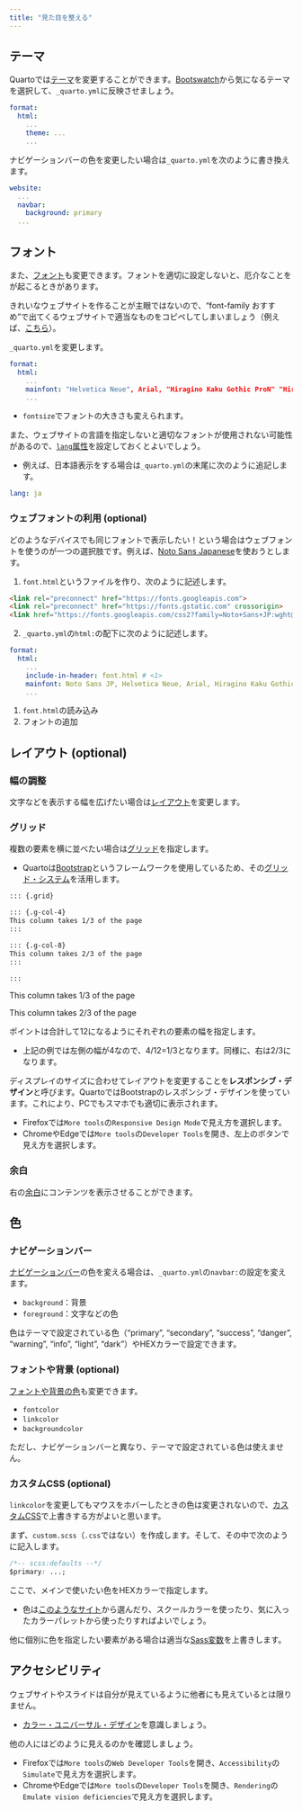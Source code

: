 ```yaml
---
title: "見た目を整える"
---
```


## テーマ

Quartoでは[テーマ](https://quarto.org/docs/output-formats/html-themes.html)を変更することができます。[Bootswatch](https://bootswatch.com/)から気になるテーマを選択して、`_quarto.yml`に反映させましょう。

```yaml
format:
  html:
    ...
    theme: ...
    ...
```

ナビゲーションバーの色を変更したい場合は`_quarto.yml`を次のように書き換えます。

```yaml
website:
  ...
  navbar:
    background: primary
  ...
```

## フォント

また、[フォント](https://quarto.org/docs/output-formats/html-basics.html#table-of-contents)も変更できます。フォントを適切に設定しないと、厄介なことをが起こるときがあります。

きれいなウェブサイトを作ることが主眼ではないので、"font-family おすすめ"で出てくるウェブサイトで適当なものをコピペしてしまいましょう（例えば、[こちら](https://ics.media/entry/200317/)）。

`_quarto.yml`を変更します。

```yaml
format:
  html:
    ...
    mainfont: "Helvetica Neue", Arial, "Hiragino Kaku Gothic ProN" "Hiragino Sans", "BIZ UDPGothic", Meiryo, sans-serif
    ...
```

- `fontsize`でフォントの大きさも変えられます。

また、ウェブサイトの言語を指定しないと適切なフォントが使用されない可能性があるので、[`lang`属性](https://quarto.org/docs/authoring/language.html)を設定しておくとよいでしょう。

- 例えば、日本語表示をする場合は`_quarto.yml`の末尾に次のように追記します。

```yaml
lang: ja
```

### ウェブフォントの利用 (optional)

どのようなデバイスでも同じフォントで表示したい！という場合はウェブフォントを使うのが一つの選択肢です。例えば、[Noto Sans Japanese](https://fonts.google.com/noto/specimen/Noto+Sans+JP)を使おうとします。

1. `font.html`というファイルを作り、次のように記述します。

```html
<link rel="preconnect" href="https://fonts.googleapis.com">
<link rel="preconnect" href="https://fonts.gstatic.com" crossorigin>
<link href="https://fonts.googleapis.com/css2?family=Noto+Sans+JP:wght@400&display=swap" rel="stylesheet">
```

2. `_quarto.yml`の`html:`の配下に次のように記述します。

```yaml
format:
  html:
    ...
    include-in-header: font.html # <1>
    mainfont: Noto Sans JP, Helvetica Neue, Arial, Hiragino Kaku Gothic ProN, Hiragino Sans, BIZ UDPGothic, Meiryo, sans-serif # <2>
    ...
```

1. `font.html`の読み込み
2. フォントの追加

## レイアウト (optional)

### 幅の調整

文字などを表示する幅を広げたい場合は[レイアウト](https://quarto.org/docs/authoring/article-layout.html)を変更します。

### グリッド

複数の要素を横に並べたい場合は[グリッド](https://quarto.org/docs/output-formats/page-layout.html#css-grid)を指定します。

- Quartoは[Bootstrap](https://getbootstrap.jp/)というフレームワークを使用しているため、その[グリッド・システム](https://getbootstrap.jp/docs/5.0/layout/grid/)を活用します。

```md
::: {.grid}

::: {.g-col-4}
This column takes 1/3 of the page
:::

::: {.g-col-8}
This column takes 2/3 of the page
:::

:::
```

::: {.grid}

::: {.g-col-4}
This column takes 1/3 of the page
:::

::: {.g-col-8}
This column takes 2/3 of the page
:::

:::

ポイントは合計して12になるようにそれぞれの要素の幅を指定します。

- 上記の例では左側の幅が4なので、4/12=1/3となります。同様に、右は2/3になります。

ディスプレイのサイズに合わせてレイアウトを変更することを**レスポンシブ・デザイン**と呼びます。QuartoではBootstrapのレスポンシブ・デザインを使っています。これにより、PCでもスマホでも適切に表示されます。

- Firefoxでは`More tools`の`Responsive Design Mode`で見え方を選択します。
- ChromeやEdgeでは`More tools`の`Developer Tools`を開き、左上のボタンで見え方を選択します。

### 余白

右の[余白](https://quarto.org/docs/authoring/article-layout.html#margin-content)にコンテンツを表示させることができます。

## 色

### ナビゲーションバー

[ナビゲーションバー](https://quarto.org/docs/websites/website-navigation.html#top-navigation)の色を変える場合は、`_quarto.yml`の`navbar:`の設定を変えます。

- `background`：背景
- `foreground`：文字などの色

色はテーマで設定されている色（“primary”, “secondary”, “success”, “danger”, “warning”, “info”, “light”, “dark”）やHEXカラーで設定できます。

### フォントや背景 (optional)

[フォントや背景の色](https://quarto.org/docs/authoring/article-layout.html#margin-content)も変更できます。

- `fontcolor`
- `linkcolor`
- `backgroundcolor`

ただし、ナビゲーションバーと異なり、テーマで設定されている色は使えません。

### カスタムCSS (optional)

`linkcolor`を変更してもマウスをホバーしたときの色は変更されないので、[カスタムCSS](https://quarto.org/docs/output-formats/html-themes.html#theme-options)で上書きする方がよいと思います。

まず、`custom.scss`（`.css`ではない）を作成します。そして、その中で次のように記入します。

```css
/*-- scss:defaults --*/
$primary: ...;
```

ここで、メインで使いたい色をHEXカラーで指定します。

- 色は[このようなサイト](https://www.colordic.org/)から選んだり、スクールカラーを使ったり、気に入ったカラーパレットから使ったりすればよいでしょう。

他に個別に色を指定したい要素がある場合は適当な[Sass変数](https://www.colordic.org/)を上書きします。

## アクセシビリティ

ウェブサイトやスライドは自分が見えているように他者にも見えているとは限りません。

- [カラー・ユニバーサル・デザイン](https://cudo.jp/)を意識しましょう。

他の人にはどのように見えるのかを確認しましょう。

- Firefoxでは`More tools`の`Web Developer Tools`を開き、`Accessibility`の`Simulate`で見え方を選択します。
- ChromeやEdgeでは`More tools`の`Developer Tools`を開き、`Rendering`の`Emulate vision deficiencies`で見え方を選択します。
